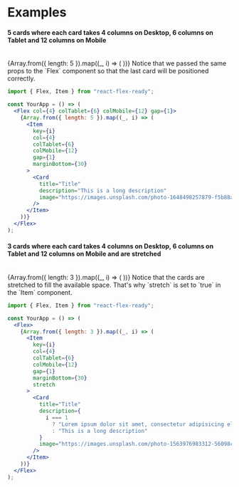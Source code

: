 
# Examples

#### 5 cards where each card takes 4 columns on Desktop, 6 columns on Tablet and 12 columns on Mobile

<br />

<Flex col={4} colTablet={6} colMobile={12} gap={1}>
  {Array.from({ length: 5 }).map((_, i) => (
    <Item
      key={i}
      col={4}
      colTablet={6}
      colMobile={12}
      gap={1}
      marginBottom={30}
    >
      <Card
        title="Title"
        description="This is a long description"
        image="https://images.unsplash.com/photo-1648498257879-f5b88a5eb93e?ixlib=rb-1.2.1&ixid=MnwxMjA3fDB8MHxwaG90by1wYWdlfHx8fGVufDB8fHx8&auto=format&fit=crop&w=735&q=80"
      />
    </Item>
  ))}
</Flex>

<Callout type="warning">
  Notice that we passed the same props to the `Flex` component so that the last card will be positioned correctly.
</Callout>

```jsx
import { Flex, Item } from "react-flex-ready";

const YourApp = () => (
  <Flex col={4} colTablet={6} colMobile={12} gap={1}>
    {Array.from({ length: 5 }).map((_, i) => (
      <Item
        key={i}
        col={4}
        colTablet={6}
        colMobile={12}
        gap={1}
        marginBottom={30}
      >
        <Card
          title="Title"
          description="This is a long description"
          image="https://images.unsplash.com/photo-1648498257879-f5b88a5eb93e?ixlib=rb-1.2.1&ixid=MnwxMjA3fDB8MHxwaG90by1wYWdlfHx8fGVufDB8fHx8&auto=format&fit=crop&w=735&q=80"
        />
      </Item>
    ))}
  </Flex>
);
```

#### 3 cards where each card takes 4 columns on Desktop, 6 columns on Tablet and 12 columns on Mobile and are stretched

<br />

<Flex>
  {Array.from({ length: 3 }).map((_, i) => (
    <Item
      key={i}
      col={4}
      colTablet={6}
      colMobile={12}
      gap={1}
      marginBottom={30}
      stretch
    >
      <Card
        title="Title"
        description={
          i === 1
            ? "Lorem ipsum dolor sit amet, consectetur adipisicing elit. Voluptatibus quia, nulla! Maiores et perferendis eaque, exercitationem praesentium nihil. Lorem ipsum dolor sit amet, consectetur adipisicing elit. Voluptatibus quia, nulla! Maiores et perferendis eaque, exercitationem praesentium nihil."
            : "This is a long description"
        }
        image="https://images.unsplash.com/photo-1563976983312-56098c0fd936?ixlib=rb-1.2.1&ixid=MnwxMjA3fDB8MHxwaG90by1wYWdlfHx8fGVufDB8fHx8&auto=format&fit=crop&w=1074&q=80"
      />
    </Item>
  ))}
</Flex>

<Callout type="warning">
  Notice that the cards are stretched to fill the available space. That's why `stretch` is set to `true` in the `Item` component.
</Callout>

```jsx
import { Flex, Item } from "react-flex-ready";

const YourApp = () => (
  <Flex>
    {Array.from({ length: 3 }).map((_, i) => (
      <Item
        key={i}
        col={4}
        colTablet={6}
        colMobile={12}
        gap={1}
        marginBottom={30}
        stretch
      >
        <Card
          title="Title"
          description={
            i === 1
              ? "Lorem ipsum dolor sit amet, consectetur adipisicing elit. Voluptatibus quia, nulla! Maiores et perferendis eaque, exercitationem praesentium nihil. Lorem ipsum dolor sit amet, consectetur adipisicing elit. Voluptatibus quia, nulla! Maiores et perferendis eaque, exercitationem praesentium nihil."
              : "This is a long description"
          }
          image="https://images.unsplash.com/photo-1563976983312-56098c0fd936?ixlib=rb-1.2.1&ixid=MnwxMjA3fDB8MHxwaG90by1wYWdlfHx8fGVufDB8fHx8&auto=format&fit=crop&w=1074&q=80"
        />
      </Item>
    ))}
  </Flex>
);
```
